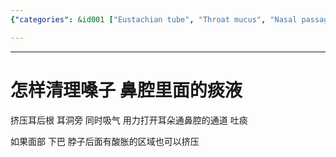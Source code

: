 ```yaml
---
{"categories": &id001 ["Eustachian tube", "Throat mucus", "Nasal passages", "Ear earlobe", "Sore area", "Face", "Neck and jaw"], "category": "Throat Care", "date": "2022-12-28 16:55:13", "description": "This article provides a method for clearing mucus from the throat and nasal passages by using ear pressure, opening the Eustachian tube's passage, and blowing or coughing out the mucus. It also suggests pressing on any sore areas in the face, neck, or jaw to help with relief.", "tags": *id001, "title": "怎样清理嗓子 鼻腔里面的痰液"}

---
```


------

# 怎样清理嗓子 鼻腔里面的痰液

挤压耳后根 耳洞旁 同时吸气 用力打开耳朵通鼻腔的通道 吐痰

如果面部 下巴 脖子后面有酸胀的区域也可以挤压


